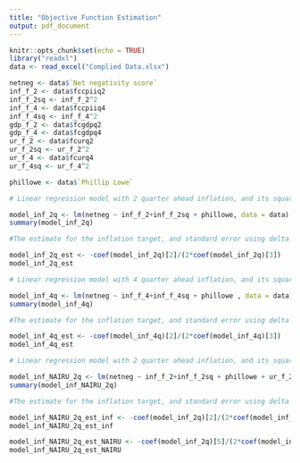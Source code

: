 ```yaml
---
title: "Objective Function Estimation"
output: pdf_document
---
```


```r
knitr::opts_chunk$set(echo = TRUE)
library("readxl")
data <- read_excel("Complied Data.xlsx")
```

```r
netneg <- data$`Net negativity score`
inf_f_2 <- data$fccpiiq2
inf_f_2sq <- inf_f_2^2
inf_f_4 <- data$fccpiiq4
inf_f_4sq <- inf_f_4^2
gdp_f_2 <- data$fcgdpq2
gdp_f_4 <- data$fcgdpq4
ur_f_2 <- data$fcurq2
ur_f_2sq <- ur_f_2^2
ur_f_4 <- data$fcurq4
ur_f_4sq <- ur_f_4^2

phillowe <- data$`Phillip Lowe`
```

```r

# Linear regression model with 2 quarter ahead inflation, and its squared term, and a fixed effects for governor

model_inf_2q <- lm(netneg ~ inf_f_2+inf_f_2sq + phillowe, data = data)
summary(model_inf_2q)

#The estimate for the inflation target, and standard error using delta method

model_inf_2q_est <- -coef(model_inf_2q)[2]/(2*coef(model_inf_2q)[3])
model_inf_2q_est

```

```r

# Linear regression model with 4 quarter ahead inflation, and its squared term, and a fixed effects for governor

model_inf_4q <- lm(netneg ~ inf_f_4+inf_f_4sq + phillowe , data = data)
summary(model_inf_4q)

#The estimate for the inflation target, and standard error using delta method

model_inf_4q_est <- -coef(model_inf_4q)[2]/(2*coef(model_inf_4q)[3])
model_inf_4q_est
```

```r

# Linear regression model with 2 quarter ahead inflation, and its squared term, and a fixed effects for governor

model_inf_NAIRU_2q <- lm(netneg ~ inf_f_2+inf_f_2sq + phillowe + ur_f_2+ur_f_2sq, data = data)
summary(model_inf_NAIRU_2q)

#The estimate for the inflation target, and standard error using delta method

model_inf_NAIRU_2q_est_inf <- -coef(model_inf_2q)[2]/(2*coef(model_inf_2q)[3])
model_inf_NAIRU_2q_est_inf

model_inf_NAIRU_2q_est_NAIRU <- -coef(model_inf_2q)[5]/(2*coef(model_inf_2q)[6])
model_inf_NAIRU_2q_est_NAIRU
```